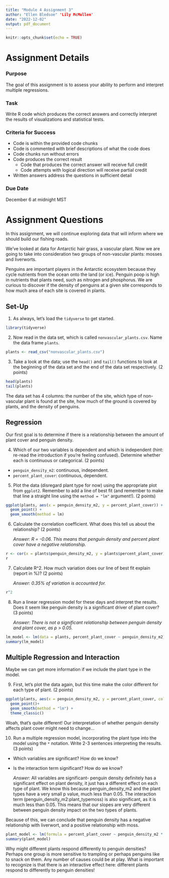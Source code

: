 ```yaml
---
title: "Module 4 Assignment 3"
author: "Ellen Bledsoe" 'Lily McMullen'
date: "2022-12-02"
output: pdf_document
---
```


```r
knitr::opts_chunk$set(echo = TRUE)
```

# Assignment Details

### Purpose

The goal of this assignment is to assess your ability to perform and interpret multiple regressions.

### Task

Write R code which produces the correct answers and correctly interpret the results of visualizations and statistical tests.

### Criteria for Success

-   Code is within the provided code chunks
-   Code is commented with brief descriptions of what the code does
-   Code chunks run without errors
-   Code produces the correct result
    -   Code that produces the correct answer will receive full credit
    -   Code attempts with logical direction will receive partial credit
-   Written answers address the questions in sufficient detail

### Due Date

December 6 at midnight MST

# Assignment Questions

In this assignment, we will continue exploring data that will inform where we should build our fishing roads.

We've looked at data for Antarctic hair grass, a vascular plant. Now we are going to take into consideration two groups of non-vascular plants: mosses and liverworts.

Penguins are important players in the Antarctic ecosystem because they cycle nutrients from the ocean onto the land (or ice). Penguin poop is high in nutrients that plants need, such as nitrogen and phosphorus. We are curious to discover if the density of penguins at a given site corresponds to how much area of each site is covered in plants.

## Set-Up

1.  As always, let's load the `tidyverse` to get started.

```r
library(tidyverse)
```

2.  Now read in the data set, which is called `nonvascular_plants.csv`. Name the data frame `plants`.

```r
plants <- read_csv("nonvascular_plants.csv")
```

3.  Take a look at the data; use the `head()` and `tail()` functions to look at the beginning of the data set and the end of the data set respectively. (2 points)

```r
head(plants)
tail(plants)
```

The data set has 4 columns: the number of the site, which type of non-vascular plant is found at the site, how much of the ground is covered by plants, and the density of penguins.

## Regression

Our first goal is to determine if there is a relationship between the amount of plant cover and penguin density.

4.  Which of our two variables is dependent and which is independent (hint: re-read the introduction if you're feeling confused). Determine whether each is continuous or categorical. (2 points)

-   `penguin_density_m2`: continuous, independent.
-   `percent_plant_cover`: continuous, dependent.

5.  Plot the data (disregard plant type for now) using the appropriate plot from `ggplot2`. Remember to add a line of best fit (and remember to make that line a straight line using the `method = "lm"` argument!). (2 points)

```r
ggplot(plants, aes(x = penguin_density_m2, y = percent_plant_cover)) +
  geom_point() +
  geom_smooth(method = lm)
```

6.  Calculate the correlation coefficient. What does this tell us about the relationship? (2 points)

    *Answer: R = -0.06. This means that penguin density and percent plant cover have a negative relationship.*

```r
r <- cor(x = plants$penguin_density_m2, y = plants$percent_plant_cover)
r
```

7.  Calculate R\^2. How much variation does our line of best fit explain (report in %)? (2 points)

    *Answer: 0.35% of variation is accounted for.*

```r
r^2 
```

8.  Run a linear regression model for these days and interpret the results. Does it seem like penguin density is a significant driver of plant cover? (3 points)

    *Answer: There is not a significant relationship between penguin density and plant cover, as p \> 0.05.*

```r
lm_model <- lm(data = plants, percent_plant_cover ~ penguin_density_m2)
summary(lm_model)
```

## Multiple Regression and Interaction

Maybe we can get more information if we include the plant type in the model.

9.  First, let's plot the data again, but this time make the color different for each type of plant. (2 points)

```r
ggplot(plants, aes(x = penguin_density_m2, y = percent_plant_cover, color = plant_type))+
  geom_point()+
  geom_smooth(method = "lm") +
  theme_classic()
```

Woah, that's quite different! Our interpretation of whether penguin density affects plant cover might need to change...

10. Run a multiple regression model, incorporating the plant type into the model using the `*` notation. Write 2-3 sentences interpreting the results. (3 points)

-   Which variables are significant? How do we know?

-   Is the interaction term significant? How do we know?

    *Answer:* All variables are significant- penguin density definitely has a significant effect on plant density, it just has a different effect on each type of plant. We know this because penguin_density_m2 and the plant types have a very small p value, much less than 0.05. The interaction term (penguin_density_m2:plant_typemoss) is also significant, as it is much less than 0.05. This means that our slopes are very different between penguin density impact on the two types of plants.

Because of this, we can conclude that penguin density has a negative relationship with liverwort, and a positive relationship with moss.

```r
plant_model <- lm(formula = percent_plant_cover ~ penguin_density_m2 * plant_type, data = plants)
summary(plant_model)
```

Why might different plants respond differently to penguin densities? Perhaps one group is more sensitive to trampling or perhaps penguins like to snack on them. Any number of causes could be at play. What is important to recognize is that there is an interactive effect here: different plants respond to differently to penguin densities!
